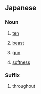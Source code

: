 {{also|しゅう}}
==Japanese==

===Noun===
{{ja-noun}}

# {{ja-def|十}} [[ten]]
# {{ja-def|獣}} [[beast]]
# {{ja-def|銃}} [[gun]]
# {{ja-def|柔}} [[softness]]

===Suffix===
{{ja-pos|suffix}}

# {{ja-def|中}} throughout